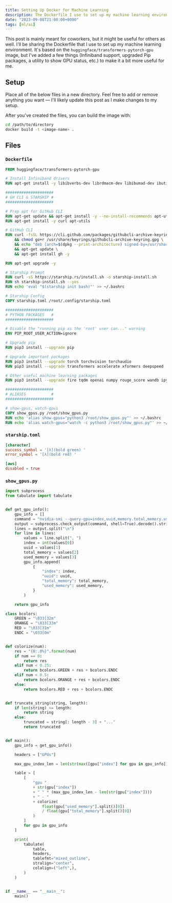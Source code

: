 ```yaml
---
title: Setting Up Docker for Machine Learning
description: The Dockerfile I use to set up my machine learning environment.
date: "2023-09-08T21:00:00+0000"
tags: [ml/ai]
---
```


This post is mainly meant for coworkers, but it might be useful for others as well. I'll be sharing the Dockerfile that I use to set up my machine learning environment. It's based on the `huggingface/transformers-pytorch-gpu` image, but I've added a few things (Infiniband support, upgraded Pip packages, a utility to show GPU status, etc.) to make it a bit more useful for me.

## Setup

Place all of the below files in a new directory. Feel free to add or remove anything you want — I'll likely update this post as I make changes to my setup.

After you've created the files, you can build the image with:

```bash
cd /path/to/directory
docker build -t <image-name> .
```

## Files

### `Dockerfile`

```dockerfile
FROM huggingface/transformers-pytorch-gpu

# Install Infiniband drivers
RUN apt-get install -y libibverbs-dev librdmacm-dev libibumad-dev ibutils

#####################
# GH CLI & STARSHIP #
#####################

# Prep apt for GitHub CLI
RUN apt-get update && apt-get install -y --no-install-recommends apt-utils
RUN apt-get install -y curl apt-utils

# GitHub CLI
RUN curl -fsSL https://cli.github.com/packages/githubcli-archive-keyring.gpg | dd of=/usr/share/keyrings/githubcli-archive-keyring.gpg \
    && chmod go+r /usr/share/keyrings/githubcli-archive-keyring.gpg \
    && echo "deb [arch=$(dpkg --print-architecture) signed-by=/usr/share/keyrings/githubcli-archive-keyring.gpg] https://cli.github.com/packages stable main" | tee /etc/apt/sources.list.d/github-cli.list > /dev/null \
    && apt-get update \
    && apt-get install gh -y

RUN apt-get upgrade -y

# Starship Prompt
RUN curl -sS https://starship.rs/install.sh -o starship-install.sh
RUN sh starship-install.sh --yes
RUN echo 'eval "$(starship init bash)"' >> ~/.bashrc

# Starship Config
COPY starship.toml /root/.config/starship.toml

#####################
# PYTHON PACKAGES   #
#####################

# Disable the "running pip as the 'root' user can..." warning
ENV PIP_ROOT_USER_ACTION=ignore

# Upgrade pip
RUN pip3 install --upgrade pip

# Upgrade important packages
RUN pip3 install --upgrade torch torchvision torchaudio
RUN pip3 install --upgrade transformers accelerate xformers deepspeed

# Other useful machine learning packages
RUN pip3 install --upgrade fire tqdm openai numpy rouge_score wandb ipython emoji tokenizers evaluate matplotlib seaborn lm-eval jupyter nltk tiktoken aiolimiter swifter pytorch-lightning lightning sentencepiece jsonargparse[signatures] bitsandbytes datasets zstandard rich

#####################
# ALIASES           #
#####################

# show-gpus, watch-gpus
COPY show_gpus.py /root/show_gpus.py
RUN echo 'alias show-gpus="python3 /root/show_gpus.py"' >> ~/.bashrc
RUN echo 'alias watch-gpus="watch -c python3 /root/show_gpus.py"' >> ~/.bashrc
```

### `starship.toml`

```toml
[character]
success_symbol = '[λ](bold green) '
error_symbol = '[λ](bold red) '

[aws]
disabled = true
```

### `show_gpus.py`

```python
import subprocess
from tabulate import tabulate


def get_gpu_info():
    gpu_info = []
    command = "nvidia-smi --query-gpu=index,uuid,memory.total,memory.used --format=csv,noheader"
    output = subprocess.check_output(command, shell=True).decode().strip()
    lines = output.split("\n")
    for line in lines:
        values = line.split(", ")
        index = int(values[0])
        uuid = values[1]
        total_memory = values[2]
        used_memory = values[3]
        gpu_info.append(
            {
                "index": index,
                "uuid": uuid,
                "total_memory": total_memory,
                "used_memory": used_memory,
            }
        )

    return gpu_info

class bcolors:
    GREEN = "\033[32m"
    ORANGE = "\033[33m"
    RED = "\033[31m"
    ENDC = "\033[0m"


def colorize(num):
    res = "{0:.0%}".format(num)
    if num == 0:
        return res
    elif num < 0.25:
        return bcolors.GREEN + res + bcolors.ENDC
    elif num < 0.5:
        return bcolors.ORANGE + res + bcolors.ENDC
    else:
        return bcolors.RED + res + bcolors.ENDC


def truncate_string(string, length):
    if len(string) <= length:
        return string
    else:
        truncated = string[: length - 3] + "..."
        return truncated


def main():
    gpu_info = get_gpu_info()

    headers = ["GPUs"]

    max_gpu_index_len = len(str(max([gpu["index"] for gpu in gpu_info])))

    table = [
        [
            "gpu "
            + str(gpu["index"])
            + " " * (max_gpu_index_len - len(str(gpu["index"])))
            + " - "
            + colorize(
                float(gpu["used_memory"].split()[0])
                / float(gpu["total_memory"].split()[0])
            )
        ]
        for gpu in gpu_info
    ]

    print(
        tabulate(
            table,
            headers,
            tablefmt="mixed_outline",
            stralign="center",
            colalign=("left",),
        )
    )


if __name__ == "__main__":
    main()
```

